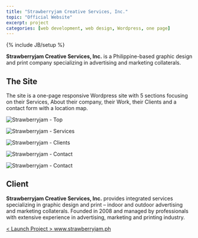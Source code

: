 ```yaml
---
title: "Strawberryjam Creative Services, Inc."
topic: "Official Website"
excerpt: project
categories: [web development, web design, Wordpress, one page]
---
```

{% include JB/setup %}

**Strawberryjam Creative Services, Inc.** is a Philippine-based graphic design and print company specializing in advertising and marketing collaterals.

## The Site

The site is a one-page responsive Wordpress site with 5 sections focusing on their Services, About their company, their Work, their Clients and a contact form with a location map.

![Strawberryjam - Top](/assets/images/projects/2014/strawberryjam-top.jpg) 

![Strawberryjam - Services](/assets/images/projects/2014/strawberryjam-services.jpg) 

![Strawberryjam - Clients](/assets/images/projects/2014/strawberryjam-clients.jpg) 

![Strawberryjam - Contact](/assets/images/projects/2014/strawberryjam-contact-1.jpg) 

![Strawberryjam - Contact](/assets/images/projects/2014/strawberryjam-contact-2.jpg) 

## Client

**Strawberryjam Creative Services, Inc.** provides integrated services specializing in graphic design and print – indoor and outdoor advertising and marketing collaterals. Founded in 2008 and managed by professionals with extensive experience in advertising, marketing and printing industry.


<div class="launch-website">
<a href="http://www.strawberryjam.ph" target="_blank">
&lt; Launch Project &gt; 
<span>www.strawberryjam.ph</span>
</a>
</div>

<br />
<br />